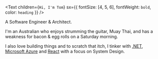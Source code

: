 <Text
  children={`Hi, I'm Tom`}
  sx={{ fontSize: [4, 5, 6], fontWeight: `bold`, color: `heading` }}
/>

A Software Engineer & Architect.

I'm an Australian who enjoys strumming the guitar, 
Muay Thai, and has a weakness for bacon & egg rolls on 
a Saturday morning.

I also love building things and to scratch that itch,
I tinker with [.NET](https://learn.microsoft.com/en-us/dotnet/), [Microsoft Azure](https://learn.microsoft.com/en-us/azure/architecture/) and [React](https://reactjs.org) with a focus 
on System Design.